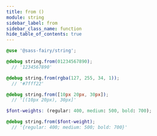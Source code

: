 ```yaml
---
title: from ()
module: string
sidebar_label: from
sidebar_class_name: function
hide_table_of_contents: true
---
```


<DocPage fieldName="from" fieldType="function" spec={Spec} />

```scss
@use '@sass-fairy/string';

@debug string.from(01234567890);
  // '1234567890'

@debug string.from(rgba(127, 255, 34, 1));
  // '#7fff22'

@debug string.from([10px 20px, 30px]);
  // '[(10px 20px), 30px]'

$font-weights: (regular: 400, medium: 500, bold: 700);

@debug string.from($font-weight);
  // '{regular: 400; medium: 500; bold: 700}'
```
